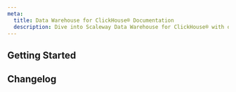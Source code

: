 ```yaml
---
meta:
  title: Data Warehouse for ClickHouse® Documentation
  description: Dive into Scaleway Data Warehouse for ClickHouse® with our quickstart guides, how-tos, tutorials and more.
---
```


<ProductHeader
   productName=" Data Warehouse for ClickHouse®"
   productLogo="dataWarehouse"
   description=" Data Warehouse for ClickHouse® is designed to help users in their reporting and data analysis tasks for business intelligence."
   url="/data-warehouse/quickstart"
   label=" Data Warehouse for ClickHouse® Quickstart"
/>

## Getting Started

<Grid>
    <SummaryCard
        title="Quickstart"
        icon="rocket"
        description="Learn how to create, use, manage, and delete a Data Warehouse for ClickHouse® in a few steps."
        label="View Quickstart"
        url="/data-warehouse/quickstart/"
    />
    <SummaryCard
        title="Concepts"
        icon="info"
        description="Core concepts that give you a better understanding of Scaleway Data Warehouse for ClickHouse®."
        label="View Concepts"
        url="/data-warehouse/concepts/"
    />
    <SummaryCard
        title="How-tos"
        icon="help-circle-outline"
        description="Check our guides to creating, using, and managing Data Warehouse for ClickHouse® deployments and their features."
        label="View How-tos"
        url="/data-warehouse/how-to/"
    />
    <SummaryCard
        title="How-tos"
        icon="help-circle-outline"
        description="Check our guides to creating, using, and managing Data Warehouse for ClickHouse® deployments and their features."
        label="View How-tos"
        url="/data-warehouse/how-to/"
    />
        <SummaryCard
        title="Additional Content"
        icon="book-open-outline"
        description="Go further with detailed, in-depth information on Data Warehouse for ClickHouse®."
        label="View Additional Content"
        url="/data-warehouse/reference-content/"
    />
</Grid>

## Changelog

<ChangelogList
    productName="data-warehouse"
    numberOfChanges={3}
/>
